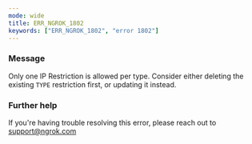 ```yaml
---
mode: wide
title: ERR_NGROK_1802
keywords: ["ERR_NGROK_1802", "error 1802"]
---
```



### Message

Only one IP Restriction is allowed per type. Consider either deleting the existing `TYPE` restriction first, or updating it instead.

<ErrorDetails />

### Further help

If you're having trouble resolving this error, please reach out to [support@ngrok.com](mailto:support@ngrok.com?subject=Help%20with%20ERR_NGROK_1802)
